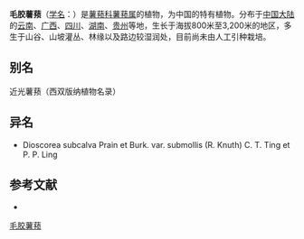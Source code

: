 {{Speciesbox
| name = 毛胶薯蓣
| status = 
| status_system = 
| image =
| genus = Dioscorea
| species = subcalva
| authority = Prain et Burkill
}}

'''毛胶薯蓣'''（[[学名|学名]]：{{lang|la|''Dioscorea subcalva''}}）是[[薯蓣科|薯蓣科]][[薯蓣属|薯蓣属]]的植物，为中国的特有植物。分布于[[中国大陆|中国大陆]]的[[云南|云南]]、[[广西|广西]]、[[四川|四川]]、[[湖南|湖南]]、[[贵州|贵州]]等地，生长于海拔800米至3,200米的地区，多生于山谷、山坡灌丛、林缘以及路边较湿润处，目前尚未由人工引种栽培。

== 别名 ==
近光薯蓣（西双版纳植物名录）

== 异名 ==
* Dioscorea subcalva Prain et Burk. var. submollis (R. Knuth) C. T. Ting et P. P. Ling

== 参考文献 ==
<div class="references-small">
* {{cite web| url =http://www.bioinfo.cn/db05/KmzwSpecies.php?action=view&id=7246| title =毛胶薯蓣| work =《中国高等植物数据库全库》| publisher =中国科学院微生物研究所| author =昆明植物研究所| accessdate =2009-02-24| deadurl =yes| archiveurl =https://web.archive.org/web/20160305105019/http://www.bioinfo.cn/db05/KmzwSpecies.php?action=view&id=7246| archivedate =2016-03-05}}
</div>
{{Taxonbar|from=Q11128013}}

[[Category:薯蓣属|毛胶薯蓣]]


{{植物小作品}}